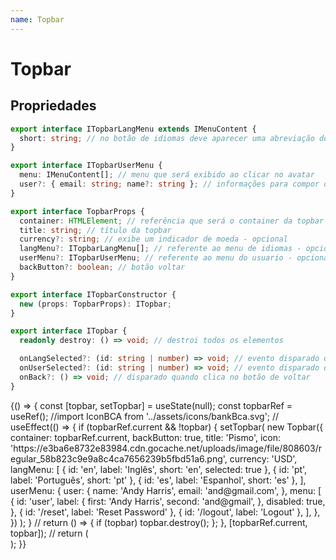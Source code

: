 ```yaml
---
name: Topbar
---
```



# Topbar

## Propriedades

```typescript
export interface ITopbarLangMenu extends IMenuContent {
  short: string; // no botão de idiomas deve aparecer uma abreviação do idioma
}

export interface ITopbarUserMenu {
  menu: IMenuContent[]; // menu que será exibido ao clicar no avatar
  user?: { email: string; name?: string }; // informações para compor o avatar
}

export interface TopbarProps {
  container: HTMLElement; // referência que será o container da topbar
  title: string; // título da topbar
  currency?: string; // exibe um indicador de moeda - opcional
  langMenu?: ITopbarLangMenu[]; // referente ao menu de idiomas - opcional
  userMenu?: ITopbarUserMenu; // referente ao menu do usuario - opcional
  backButton?: boolean; // botão voltar
}

export interface ITopbarConstructor {
  new (props: TopbarProps): ITopbar;
}

export interface ITopbar {
  readonly destroy: () => void; // destroi todos os elementos

  onLangSelected?: (id: string | number) => void; // evento disparado quando um item no menu de idiomas é selecionado
  onUserSelected?: (id: string | number) => void; // evento disparado quando um item no menu do usuário é selecionado
  onBack?: () => void; // disparado quando clica no botão de voltar
}
```

<Playground>
  {() => {
    const [topbar, setTopbar] = useState(null);
    const topbarRef = useRef();
    //import IconBCA from '../assets/icons/bankBca.svg';
    //
    useEffect(() => {
      if (topbarRef.current && !topbar) {
        setTopbar(
          new Topbar({
            container: topbarRef.current,
            backButton: true,
            title: 'Pismo',
            icon: 'https://e3ba6e8732e83984.cdn.gocache.net/uploads/image/file/808603/regular_58b823c9e9a8c4ca7656239b5fbd51a6.png',
            currency: 'USD',
            langMenu: [
              { id: 'en', label: 'Inglês', short: 'en', selected: true },
              { id: 'pt', label: 'Português', short: 'pt' },
              { id: 'es', label: 'Espanhol', short: 'es' },
            ],
            userMenu: {
              user: {
                name: 'Andy Harris',
                email: 'and@gmail.com',
              },
              menu: [
                {
                  id: 'user',
                  label: {
                    first: 'Andy Harris',
                    second: 'and@gmail',
                  },
                  disabled: true,
                },
                { id: '/reset', label: 'Reset Password' },
                { id: '/logout', label: 'Logout' },
              ],
            },
          })
        );
      }
      //
      return () => {
        if (topbar) topbar.destroy();
      };
    }, [topbarRef.current, topbar]);
    //
    return (
      <div className="tw-flex">
        <div ref={topbarRef} />
      </div>
    );
  }}
</Playground>
